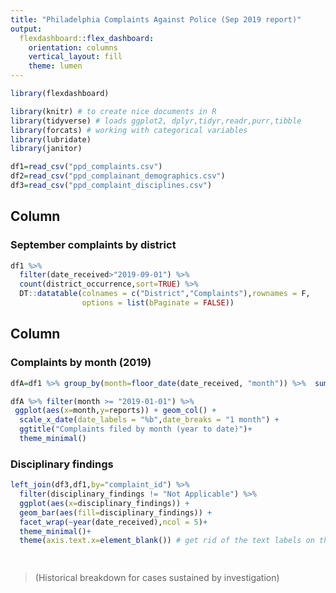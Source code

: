 ```yaml
---
title: "Philadelphia Complaints Against Police (Sep 2019 report)"
output: 
  flexdashboard::flex_dashboard:
    orientation: columns
    vertical_layout: fill
    theme: lumen
---
```


```r
library(flexdashboard)

```

```r
library(knitr) # to create nice documents in R
library(tidyverse) # loads ggplot2, dplyr,tidyr,readr,purr,tibble
library(forcats) # working with categorical variables
library(lubridate)
library(janitor)
```


```r
df1=read_csv("ppd_complaints.csv")
df2=read_csv("ppd_complainant_demographics.csv")
df3=read_csv("ppd_complaint_disciplines.csv")
```


Column {data-width=250}
-----------------------------------------------------------------------

### September complaints by district

```r
df1 %>% 
  filter(date_received>"2019-09-01") %>%
  count(district_occurrence,sort=TRUE) %>%
  DT::datatable(colnames = c("District","Complaints"),rownames = F,
                options = list(bPaginate = FALSE))
```

Column {data-width=450}
-----------------------------------------------------------------------

### Complaints by month (2019)

```r
dfA=df1 %>% group_by(month=floor_date(date_received, "month")) %>%  summarise(reports=n()) 

dfA %>% filter(month >= "2019-01-01") %>%
 ggplot(aes(x=month,y=reports)) + geom_col() +
  scale_x_date(date_labels = "%b",date_breaks = "1 month") +
  ggtitle("Complaints filed by month (year to date)")+
  theme_minimal()
```

### Disciplinary findings 


```r
left_join(df3,df1,by="complaint_id") %>% 
  filter(disciplinary_findings != "Not Applicable") %>%
  ggplot(aes(x=disciplinary_findings)) + 
  geom_bar(aes(fill=disciplinary_findings)) +
  facet_wrap(~year(date_received),ncol = 5)+
  theme_minimal()+
  theme(axis.text.x=element_blank()) # get rid of the text labels on the x axis

  
```

> (Historical breakdown for cases sustained by investigation)